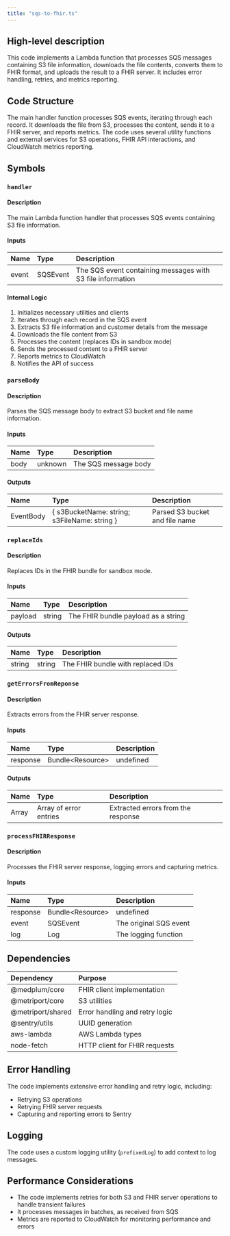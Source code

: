 ```yaml
---
title: "sqs-to-fhir.ts"
---
```


## High-level description
This code implements a Lambda function that processes SQS messages containing S3 file information, downloads the file contents, converts them to FHIR format, and uploads the result to a FHIR server. It includes error handling, retries, and metrics reporting.

## Code Structure
The main handler function processes SQS events, iterating through each record. It downloads the file from S3, processes the content, sends it to a FHIR server, and reports metrics. The code uses several utility functions and external services for S3 operations, FHIR API interactions, and CloudWatch metrics reporting.

## Symbols

### `handler`
#### Description
The main Lambda function handler that processes SQS events containing S3 file information.

#### Inputs
| Name | Type | Description |
|:-----|:-----|:------------|
| event | SQSEvent | The SQS event containing messages with S3 file information |

#### Internal Logic
1. Initializes necessary utilities and clients
2. Iterates through each record in the SQS event
3. Extracts S3 file information and customer details from the message
4. Downloads the file content from S3
5. Processes the content (replaces IDs in sandbox mode)
6. Sends the processed content to a FHIR server
7. Reports metrics to CloudWatch
8. Notifies the API of success

### `parseBody`
#### Description
Parses the SQS message body to extract S3 bucket and file name information.

#### Inputs
| Name | Type | Description |
|:-----|:-----|:------------|
| body | unknown | The SQS message body |

#### Outputs
| Name | Type | Description |
|:-----|:-----|:------------|
| EventBody | { s3BucketName: string; s3FileName: string } | Parsed S3 bucket and file name |

### `replaceIds`
#### Description
Replaces IDs in the FHIR bundle for sandbox mode.

#### Inputs
| Name | Type | Description |
|:-----|:-----|:------------|
| payload | string | The FHIR bundle payload as a string |

#### Outputs
| Name | Type | Description |
|:-----|:-----|:------------|
| string | string | The FHIR bundle with replaced IDs |

### `getErrorsFromReponse`
#### Description
Extracts errors from the FHIR server response.

#### Inputs
| Name | Type | Description |
|:-----|:-----|:------------|
| response | Bundle&lt;Resource&gt; | undefined | The FHIR server response |

#### Outputs
| Name | Type | Description |
|:-----|:-----|:------------|
| Array | Array of error entries | Extracted errors from the response |

### `processFHIRResponse`
#### Description
Processes the FHIR server response, logging errors and capturing metrics.

#### Inputs
| Name | Type | Description |
|:-----|:-----|:------------|
| response | Bundle&lt;Resource&gt; | undefined | The FHIR server response |
| event | SQSEvent | The original SQS event |
| log | Log | The logging function |

## Dependencies
| Dependency | Purpose |
|:-----------|:--------|
| @medplum/core | FHIR client implementation |
| @metriport/core | S3 utilities |
| @metriport/shared | Error handling and retry logic |
| @sentry/utils | UUID generation |
| aws-lambda | AWS Lambda types |
| node-fetch | HTTP client for FHIR requests |

## Error Handling
The code implements extensive error handling and retry logic, including:
- Retrying S3 operations
- Retrying FHIR server requests
- Capturing and reporting errors to Sentry

## Logging
The code uses a custom logging utility (`prefixedLog`) to add context to log messages.

## Performance Considerations
- The code implements retries for both S3 and FHIR server operations to handle transient failures
- It processes messages in batches, as received from SQS
- Metrics are reported to CloudWatch for monitoring performance and errors